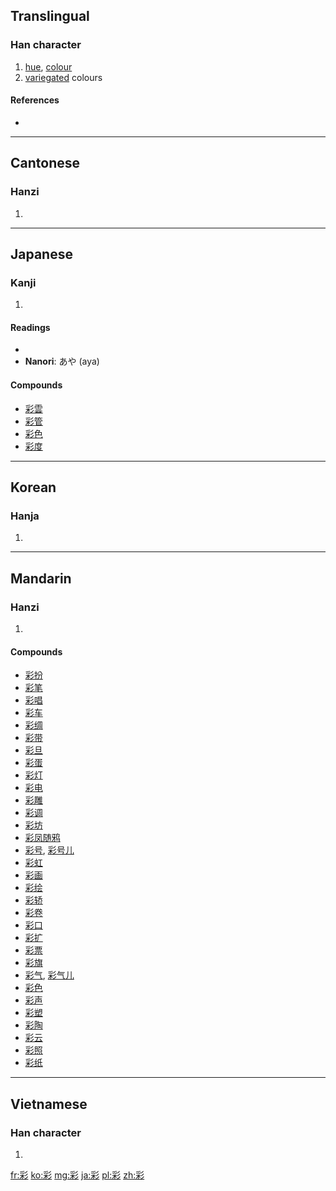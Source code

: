 {{also|綵}}
==Translingual==

===Han character===
{{Han char|rn=59|rad=彡|as=08|sn=11|four=2292<sub>2</sub>|canj=月木竹竹竹 (BDHHH)}}

# [[hue]], [[colour]]
# [[variegated]] colours

====References====
* {{Han ref|kx=0363.210|dkj=09992|dj=0682.190|hdz=20855.030|uh=5F69|ud=24425|bh=B16D|bd=45421}}

----

==Cantonese==

===Hanzi===
{{yue-hanzi|jyut=|y=choi2}}

# {{defn|lang=yue|sort=彡08}}

----

==Japanese==

===Kanji===
{{ja-kanji|grade=c|rs=彡08}}

# {{defn|lang=ja|sort=彡08}}

====Readings====
* {{ja-readings|on=[[さい]] (sai)|kun=[[いろどる]] (irodoru), [[いろどり]] (irodori), [[つや]] (tsuya), [[あ]] (a)}}
* '''Nanori''': あや (aya)

====Compounds====
* [[彩雲]]
* [[彩管]]
* [[彩色]]
* [[彩度]]

----

==Korean==

===Hanja===
{{ko-hanja|hangeul=채|eumhun=|rv=chae|mr=ch'ae|y=chay}}

# {{defn|lang=ko|sort=彡08}}

----

==Mandarin==

===Hanzi===
{{cmn-hanzi|pin=[[cǎi]] ([[cai3]])|wg=ts'ai<sup>3</sup>}}

# {{defn|lang=cmn|sort=彡08}}

====Compounds====
* [[彩扮]]
* [[彩笔]]
* [[彩唱]]
* [[彩车]]
* [[彩绸]]
* [[彩带]]
* [[彩旦]]
* [[彩蛋]]
* [[彩灯]]
* [[彩电]]
* [[彩雕]]
* [[彩调]]
* [[彩坊]]
* [[彩凤随鸦]]
* [[彩号]], [[彩号儿]]
* [[彩虹]]
* [[彩画]]
* [[彩绘]]
* [[彩轿]]
* [[彩卷]]
* [[彩口]]
* [[彩扩]]
* [[彩票]]
* [[彩旗]]
* [[彩气]], [[彩气儿]]
* [[彩色]]
* [[彩声]]
* [[彩塑]]
* [[彩陶]]
* [[彩云]]
* [[彩照]]
* [[彩纸]]

----

==Vietnamese==

===Han character===
{{vi-hantu|[[thải]], [[thái]], [[rằn]], [[thể]]|rs=彡08}}

# {{defn|lang=vi|sort=彡08}}

[[fr:彩]]
[[ko:彩]]
[[mg:彩]]
[[ja:彩]]
[[pl:彩]]
[[zh:彩]]